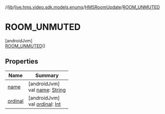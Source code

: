 //[lib](/api-reference/android/v2/home/content)/[live.hms.video.sdk.models.enums](../../index)/[HMSRoomUpdate](../index)/[ROOM_UNMUTED](index)

# ROOM_UNMUTED

[androidJvm]\
[ROOM_UNMUTED](index)()

## Properties

| Name               | Summary                                                                                                              |
| ------------------ | -------------------------------------------------------------------------------------------------------------------- |
| [name](name)       | [androidJvm]<br />val [name](name): [String](https://kotlinlang.org/api/latest/jvm/stdlib/kotlin/-string/index.html) |
| [ordinal](ordinal) | [androidJvm]<br />val [ordinal](ordinal): [Int](https://kotlinlang.org/api/latest/jvm/stdlib/kotlin/-int/index.html) |
